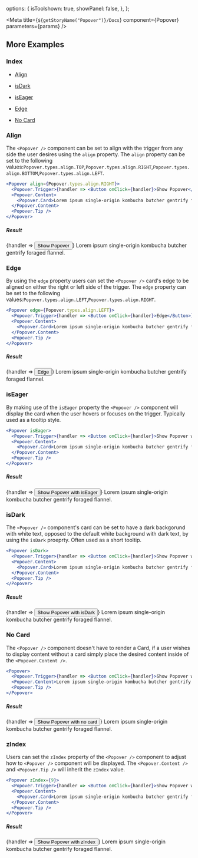 
  options: {
    isToolshown: true,
    showPanel: false,
  },
};

<Meta title={`${getStoryName("Popover")}/Docs`} component={Popover} parameters={params} />

<Description markdown={Readme} />

## More Examples

### Index

- <a href="#align">Align</a>

- <a href="#isdark">isDark</a>

- <a href="#iseager">isEager</a>

- <a href="#edge">Edge</a>

- <a href="#no-card">No Card</a>

### Align

The `<Popover />` component can be set to align with the trigger from any side the user desires using the `align` property. The `align` property can be set to the following values:`Popover.types.align.TOP`,`Popover.types.align.RIGHT`,`Popover.types.align.BOTTOM`,`Popover.types.align.LEFT`.

```jsx
<Popover align={Popover.types.align.RIGHT}>
  <Popover.Trigger>{handler => <Button onClick={handler}>Show Popover</Button>}</Popover.Trigger>
  <Popover.Content>
    <Popover.Card>Lorem ipsum single-origin kombucha butcher gentrify foraged flannel.</Popover.Card>
  </Popover.Content>
  <Popover.Tip />
</Popover>
```

##### Result

<Popover align={Popover.types.align.RIGHT}>
  <Popover.Trigger>{handler => <Button onClick={handler}>Show Popover</Button>}</Popover.Trigger>
  <Popover.Content>
    <Popover.Card>Lorem ipsum single-origin kombucha butcher gentrify foraged flannel.</Popover.Card>
  </Popover.Content>
  <Popover.Tip />
</Popover>

### Edge

By using the `edge` property users can set the `<Popover />` card's edge to be aligned on either the right or left side of the trigger. The `edge` property can be set to the following values:`Popover.types.align.LEFT`,`Popover.types.align.RIGHT`.

```jsx
<Popover edge={Popover.types.align.LEFT}>
  <Popover.Trigger>{handler => <Button onClick={handler}>Edge</Button>}</Popover.Trigger>
  <Popover.Content>
    <Popover.Card>Lorem ipsum single-origin kombucha butcher gentrify foraged flannel.</Popover.Card>
  </Popover.Content>
  <Popover.Tip />
</Popover>
```

##### Result

<Popover edge={Popover.types.align.LEFT}>
  <Popover.Trigger>{handler => <Button onClick={handler}>Edge</Button>}</Popover.Trigger>
  <Popover.Content>
    <Popover.Card>Lorem ipsum single-origin kombucha butcher gentrify foraged flannel.</Popover.Card>
  </Popover.Content>
  <Popover.Tip />
</Popover>

### isEager

By making use of the `isEager` property the `<Popover />` component will display the card when the user hovers or focuses on the trigger. Typically used as a tooltip style.

```jsx
<Popover isEager>
  <Popover.Trigger>{handler => <Button onClick={handler}>Show Popover with isEager</Button>}</Popover.Trigger>
  <Popover.Content>
    <Popover.Card>Lorem ipsum single-origin kombucha butcher gentrify foraged flannel.</Popover.Card>
  </Popover.Content>
  <Popover.Tip />
</Popover>
```

##### Result

<Popover isEager>
  <Popover.Trigger data-test-attr="propagated">
    {handler => <Button onClick={handler}>Show Popover with isEager</Button>}
  </Popover.Trigger>
  <Popover.Content>
    <Popover.Card>Lorem ipsum single-origin kombucha butcher gentrify foraged flannel.</Popover.Card>
  </Popover.Content>
  <Popover.Tip />
</Popover>

### isDark

The `<Popover />` component's card can be set to have a dark backgorund with white text, opposed to the default white background with dark text, by using the `isDark` proeprty. Often used as a short tooltip.

```jsx
<Popover isDark>
  <Popover.Trigger>{handler => <Button onClick={handler}>Show Popover with isDark</Button>}</Popover.Trigger>
  <Popover.Content>
    <Popover.Card>Lorem ipsum single-origin kombucha butcher gentrify foraged flannel.</Popover.Card>
  </Popover.Content>
  <Popover.Tip />
</Popover>
```

##### Result

<Popover isDark>
  <Popover.Trigger>{handler => <Button onClick={handler}>Show Popover with isDark</Button>}</Popover.Trigger>
  <Popover.Content>
    <Popover.Card>Lorem ipsum single-origin kombucha butcher gentrify foraged flannel.</Popover.Card>
  </Popover.Content>
  <Popover.Tip />
</Popover>

### No Card

The `<Popover />` component doesn't have to render a Card, if a user wishes to display content without a card simply place the desired content inside of the `<Popover.Content />`.

```jsx
<Popover>
  <Popover.Trigger>{handler => <Button onClick={handler}>Show Popover with no card</Button>}</Popover.Trigger>
  <Popover.Content>Lorem ipsum single-origin kombucha butcher gentrify foraged flannel.</Popover.Content>
  <Popover.Tip />
</Popover>
```

##### Result

<Popover>
  <Popover.Trigger>{handler => <Button onClick={handler}>Show Popover with no card</Button>}</Popover.Trigger>
  <Popover.Content>Lorem ipsum single-origin kombucha butcher gentrify foraged flannel.</Popover.Content>
  <Popover.Tip />
</Popover>

### zIndex

Users can set the `zIndex` property of the `<Popover />` component to adjust how to `<Popover />` component will be displayed. The `<Popover.Content />` and `<Popover.Tip />` will inherit the `zIndex` value.

```jsx
<Popover zIndex={9}>
  <Popover.Trigger>{handler => <Button onClick={handler}>Show Popover with zIndex</Button>}</Popover.Trigger>
  <Popover.Content>
    <Popover.Card>Lorem ipsum single-origin kombucha butcher gentrify foraged flannel.</Popover.Card>
  </Popover.Content>
  <Popover.Tip />
</Popover>
```

##### Result

<Popover zIndex={9}>
  <Popover.Trigger>{handler => <Button onClick={handler}>Show Popover with zIndex</Button>}</Popover.Trigger>
  <Popover.Content>
    <Popover.Card>Lorem ipsum single-origin kombucha butcher gentrify foraged flannel.</Popover.Card>
  </Popover.Content>
  <Popover.Tip />
</Popover>
